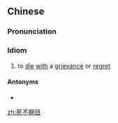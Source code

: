 ==Chinese==
{{zh-forms|type=112|lit=to die without closing one's eyes}}

===Pronunciation===
{{zh-pron
|m=sǐ不míngmù
|c=sei2 bat1 ming4 muk6,sei2 bat1 ming5 muk6
|cat=cy
}}

===Idiom===
{{zh-idiom}}

# to [[die]] [[with]] a [[grievance]] or [[regret]]

====Antonyms====
* {{zh-l|死亦瞑目}}

[[zh:死不瞑目]]